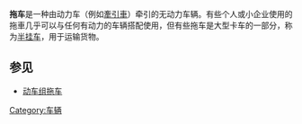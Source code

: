 {{Multiple issues|
{{Expand language|1=en|time=2021-04-07T13:54:07+00:00}}
{{Unreferenced|time=2022-02-23T03:53:55+00:00}}
}}
'''拖车'''是一种由动力车（例如[[牽引車|牽引車]]）牵引的无动力车辆。有些个人或小企业使用的拖車几乎可以与任何有动力的车辆搭配使用，但有些拖车是大型卡车的一部分，称为[[半挂车|半挂车]]，用于运输货物。

==参见==
*[[动车组拖车|动车组拖车]]
[[Category:车辆|Category:车辆]]